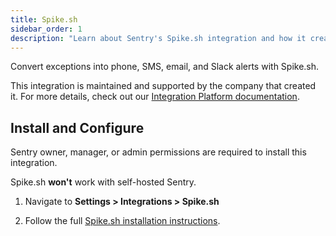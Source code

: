 ```yaml
---
title: Spike.sh
sidebar_order: 1
description: "Learn about Sentry's Spike.sh integration and how it creates incidents from Sentry Alerts."
---
```


Convert exceptions into phone, SMS, email, and Slack alerts with Spike.sh.

This integration is maintained and supported by the company that created it. For more details, check out our [Integration Platform documentation](/organization/integrations/integration-platform/).

## Install and Configure

<Alert>

Sentry owner, manager, or admin permissions are required to install this integration.

Spike.sh **won't** work with self-hosted Sentry.

</Alert>

1. Navigate to **Settings > Integrations > Spike.sh**

2. Follow the full [Spike.sh installation instructions](https://docs.spike.sh/integrations-guideline/integrate-spike-with-sentry).
